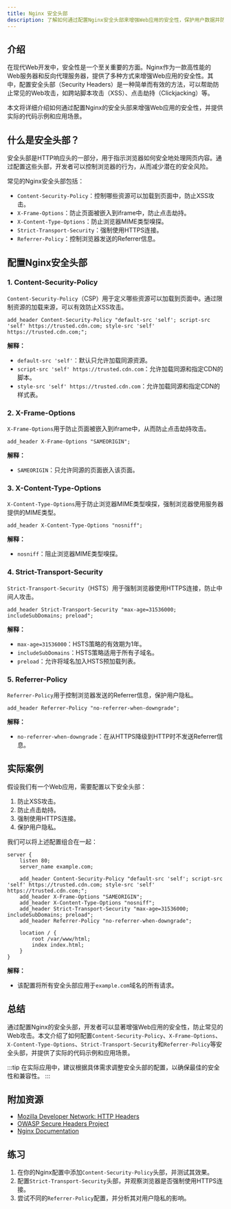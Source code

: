 ```yaml
---
title: Nginx 安全头部
description: 了解如何通过配置Nginx安全头部来增强Web应用的安全性，保护用户数据并防止常见攻击。
---
```


## 介绍

在现代Web开发中，安全性是一个至关重要的方面。Nginx作为一款高性能的Web服务器和反向代理服务器，提供了多种方式来增强Web应用的安全性。其中，配置安全头部（Security Headers）是一种简单而有效的方法，可以帮助防止常见的Web攻击，如跨站脚本攻击（XSS）、点击劫持（Clickjacking）等。

本文将详细介绍如何通过配置Nginx的安全头部来增强Web应用的安全性，并提供实际的代码示例和应用场景。

## 什么是安全头部？

安全头部是HTTP响应头的一部分，用于指示浏览器如何安全地处理网页内容。通过配置这些头部，开发者可以控制浏览器的行为，从而减少潜在的安全风险。

常见的Nginx安全头部包括：

- `Content-Security-Policy`：控制哪些资源可以加载到页面中，防止XSS攻击。
- `X-Frame-Options`：防止页面被嵌入到iframe中，防止点击劫持。
- `X-Content-Type-Options`：防止浏览器MIME类型嗅探。
- `Strict-Transport-Security`：强制使用HTTPS连接。
- `Referrer-Policy`：控制浏览器发送的Referrer信息。

## 配置Nginx安全头部

### 1. Content-Security-Policy

`Content-Security-Policy`（CSP）用于定义哪些资源可以加载到页面中。通过限制资源的加载来源，可以有效防止XSS攻击。

```nginx
add_header Content-Security-Policy "default-src 'self'; script-src 'self' https://trusted.cdn.com; style-src 'self' https://trusted.cdn.com;";
```

**解释：**
- `default-src 'self'`：默认只允许加载同源资源。
- `script-src 'self' https://trusted.cdn.com`：允许加载同源和指定CDN的脚本。
- `style-src 'self' https://trusted.cdn.com`：允许加载同源和指定CDN的样式表。

### 2. X-Frame-Options

`X-Frame-Options`用于防止页面被嵌入到iframe中，从而防止点击劫持攻击。

```nginx
add_header X-Frame-Options "SAMEORIGIN";
```

**解释：**
- `SAMEORIGIN`：只允许同源的页面嵌入该页面。

### 3. X-Content-Type-Options

`X-Content-Type-Options`用于防止浏览器MIME类型嗅探，强制浏览器使用服务器提供的MIME类型。

```nginx
add_header X-Content-Type-Options "nosniff";
```

**解释：**
- `nosniff`：阻止浏览器MIME类型嗅探。

### 4. Strict-Transport-Security

`Strict-Transport-Security`（HSTS）用于强制浏览器使用HTTPS连接，防止中间人攻击。

```nginx
add_header Strict-Transport-Security "max-age=31536000; includeSubDomains; preload";
```

**解释：**
- `max-age=31536000`：HSTS策略的有效期为1年。
- `includeSubDomains`：HSTS策略适用于所有子域名。
- `preload`：允许将域名加入HSTS预加载列表。

### 5. Referrer-Policy

`Referrer-Policy`用于控制浏览器发送的Referrer信息，保护用户隐私。

```nginx
add_header Referrer-Policy "no-referrer-when-downgrade";
```

**解释：**
- `no-referrer-when-downgrade`：在从HTTPS降级到HTTP时不发送Referrer信息。

## 实际案例

假设我们有一个Web应用，需要配置以下安全头部：

1. 防止XSS攻击。
2. 防止点击劫持。
3. 强制使用HTTPS连接。
4. 保护用户隐私。

我们可以将上述配置组合在一起：

```nginx
server {
    listen 80;
    server_name example.com;

    add_header Content-Security-Policy "default-src 'self'; script-src 'self' https://trusted.cdn.com; style-src 'self' https://trusted.cdn.com;";
    add_header X-Frame-Options "SAMEORIGIN";
    add_header X-Content-Type-Options "nosniff";
    add_header Strict-Transport-Security "max-age=31536000; includeSubDomains; preload";
    add_header Referrer-Policy "no-referrer-when-downgrade";

    location / {
        root /var/www/html;
        index index.html;
    }
}
```

**解释：**
- 该配置将所有安全头部应用于`example.com`域名的所有请求。

## 总结

通过配置Nginx的安全头部，开发者可以显著增强Web应用的安全性，防止常见的Web攻击。本文介绍了如何配置`Content-Security-Policy`、`X-Frame-Options`、`X-Content-Type-Options`、`Strict-Transport-Security`和`Referrer-Policy`等安全头部，并提供了实际的代码示例和应用场景。

:::tip
在实际应用中，建议根据具体需求调整安全头部的配置，以确保最佳的安全性和兼容性。
:::

## 附加资源

- [Mozilla Developer Network: HTTP Headers](https://developer.mozilla.org/en-US/docs/Web/HTTP/Headers)
- [OWASP Secure Headers Project](https://owasp.org/www-project-secure-headers/)
- [Nginx Documentation](https://nginx.org/en/docs/)

## 练习

1. 在你的Nginx配置中添加`Content-Security-Policy`头部，并测试其效果。
2. 配置`Strict-Transport-Security`头部，并观察浏览器是否强制使用HTTPS连接。
3. 尝试不同的`Referrer-Policy`配置，并分析其对用户隐私的影响。